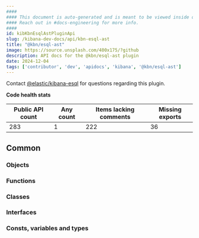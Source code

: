 ```yaml
---
####
#### This document is auto-generated and is meant to be viewed inside our experimental, new docs system.
#### Reach out in #docs-engineering for more info.
####
id: kibKbnEsqlAstPluginApi
slug: /kibana-dev-docs/api/kbn-esql-ast
title: "@kbn/esql-ast"
image: https://source.unsplash.com/400x175/?github
description: API docs for the @kbn/esql-ast plugin
date: 2024-12-04
tags: ['contributor', 'dev', 'apidocs', 'kibana', '@kbn/esql-ast']
---
```




Contact [@elastic/kibana-esql](https://github.com/orgs/elastic/teams/kibana-esql) for questions regarding this plugin.

**Code health stats**

| Public API count  | Any count | Items lacking comments | Missing exports |
|-------------------|-----------|------------------------|-----------------|
| 283 | 1 | 222 | 36 |

## Common

### Objects
<DocDefinitionList data={kbnEsqlAstObj.common.objects}/>

### Functions
<DocDefinitionList data={kbnEsqlAstObj.common.functions}/>

### Classes
<DocDefinitionList data={kbnEsqlAstObj.common.classes}/>

### Interfaces
<DocDefinitionList data={kbnEsqlAstObj.common.interfaces}/>

### Consts, variables and types
<DocDefinitionList data={kbnEsqlAstObj.common.misc}/>

